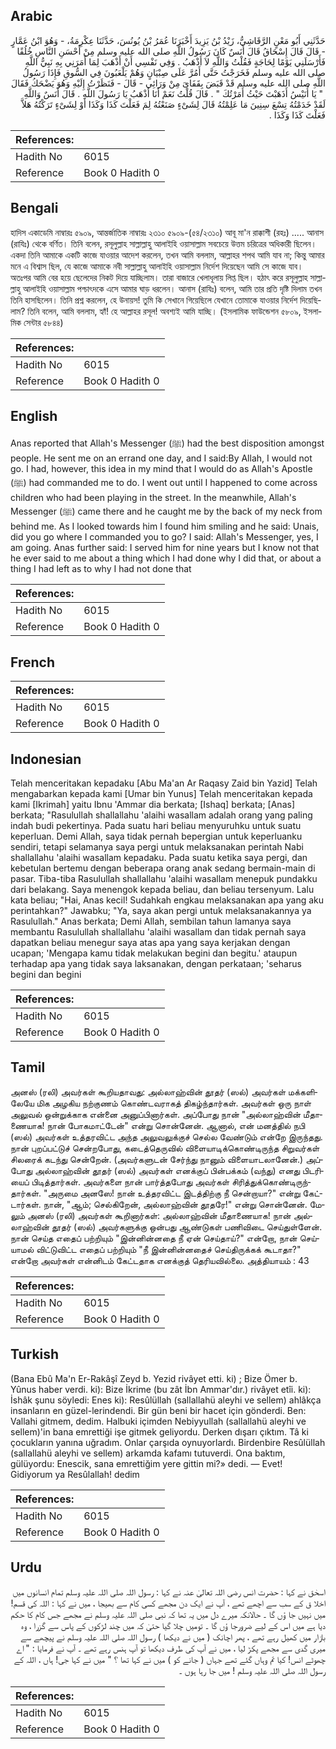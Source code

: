 ## Arabic


<div dir="rtl" lang="ar" style={{fontSize:'larger',backgroundColor:'#f8f9fa',padding:20}}>
حَدَّثَنِي أَبُو مَعْنٍ الرَّقَاشِيُّ، زَيْدُ بْنُ يَزِيدَ أَخْبَرَنَا عُمَرُ بْنُ يُونُسَ، حَدَّثَنَا عِكْرِمَةُ، - وَهُوَ ابْنُ عَمَّارٍ - قَالَ قَالَ إِسْحَاقُ قَالَ أَنَسٌ كَانَ رَسُولُ اللَّهِ صلى الله عليه وسلم مِنْ أَحْسَنِ النَّاسِ خُلُقًا فَأَرْسَلَنِي يَوْمًا لِحَاجَةٍ فَقُلْتُ وَاللَّهِ لاَ أَذْهَبُ ‏.‏ وَفِي نَفْسِي أَنْ أَذْهَبَ لِمَا أَمَرَنِي بِهِ نَبِيُّ اللَّهِ صلى الله عليه وسلم فَخَرَجْتُ حَتَّى أَمُرَّ عَلَى صِبْيَانٍ وَهُمْ يَلْعَبُونَ فِي السُّوقِ فَإِذَا رَسُولُ اللَّهِ صلى الله عليه وسلم قَدْ قَبَضَ بِقَفَاىَ مِنْ وَرَائِي - قَالَ - فَنَظَرْتُ إِلَيْهِ وَهُوَ يَضْحَكُ فَقَالَ ‏ "‏ يَا أُنَيْسُ أَذَهَبْتَ حَيْثُ أَمَرْتُكَ ‏"‏ ‏.‏ قَالَ قُلْتُ نَعَمْ أَنَا أَذْهَبُ يَا رَسُولَ اللَّهِ ‏.‏ قَالَ أَنَسٌ وَاللَّهِ لَقَدْ خَدَمْتُهُ تِسْعَ سِنِينَ مَا عَلِمْتُهُ قَالَ لِشَىْءٍ صَنَعْتُهُ لِمَ فَعَلْتَ كَذَا وَكَذَا أَوْ لِشَىْءٍ تَرَكْتُهُ هَلاَّ فَعَلْتَ كَذَا وَكَذَا ‏.‏
</div>
<div style={{backgroundColor:'#f8f9fa',padding:20, marginBottom: 10}}><table> <thead> <tr> <th>References:</th> <th></th> </tr> </thead> <tbody><tr><td>Hadith No</td><td>6015</td></tr><tr><td>Reference</td><td>Book 0 Hadith 0</td></tr></tbody></table></div>

## Bengali


<div dir="ltr" lang="bn" style={{fontSize:'larger',backgroundColor:'#f8f9fa',padding:20}}>
হাদিস একাডেমি নাম্বারঃ ৫৯০৯, আন্তর্জাতিক নাম্বারঃ ২৩১০ ৫৯০৯-(৫৪/২৩১০) আবূ মা'ন রাক্কাশী (রহঃ) ..... আনাস (রাযিঃ) থেকে বর্ণিত। তিনি বলেন, রসূলুল্লাহ সাল্লাল্লাহু আলাইহি ওয়াসাল্লাম সবচেয়ে উত্তম চরিত্রের অধিকারী ছিলেন। একদা তিনি আমাকে একটি কাজে যাওয়ার আদেশ করলেন, তখন আমি বললাম, আল্লাহর শপথ আমি যাব না; কিন্তু আমার মনে এ বিশ্বাস ছিল, যে কাজে আমাকে নবী সাল্লাল্লাহু আলাইহি ওয়াসাল্লাম নির্দেশ দিয়েছেন আমি সে কাজে যাব। অতঃপর আমি বের হয়ে ছেলেদের নিকট দিয়ে যাচ্ছিলাম। তারা বাজারে খেলাধূলায় লিপ্ত ছিল। হঠাৎ করে রসূলুল্লাহ সাল্লাল্লাহু আলাইহি ওয়াসাল্লাম পশ্চাৎদকে এসে আমার ঘাড় ধরলেন। আনাস (রাযিঃ) বলেন, আমি তার প্রতি দৃষ্টি দিলাম তখন তিনি হাসছিলেন। তিনি প্রশ্ন করলেন, হে উনায়স! তুমি কি সেখানে গিয়েছিলে যেখানে তোমাকে যাওয়ার নির্দেশ দিয়েছিলাম? তিনি বলেন, আমি বললাম, হ্যাঁ! হে আল্লাহর রসূল! অবশ্যই আমি যাচ্ছি। (ইসলামিক ফাউন্ডেশন ৫৮০৯, ইসলামিক সেন্টার ৫৮৪৪)
</div>
<div style={{backgroundColor:'#f8f9fa',padding:20, marginBottom: 10}}><table> <thead> <tr> <th>References:</th> <th></th> </tr> </thead> <tbody><tr><td>Hadith No</td><td>6015</td></tr><tr><td>Reference</td><td>Book 0 Hadith 0</td></tr></tbody></table></div>

## English


<div dir="ltr" lang="en" style={{fontSize:'larger',backgroundColor:'#f8f9fa',padding:20}}>
Anas reported that Allah's Messenger (ﷺ) had the best disposition amongst people. He sent me on an errand one day, and I said:By Allah, I would not go. I had, however, this idea in my mind that I would do as Allah's Apostle (ﷺ) had commanded me to do. I went out until I happened to come across children who had been playing in the street. In the meanwhile, Allah's Messenger (ﷺ) came there and he caught me by the back of my neck from behind me. As I looked towards him I found him smiling and he said: Unais, did you go where I commanded you to go? I said: Allah's Messenger, yes, I am going. Anas further said: I served him for nine years but I know not that he ever said to me about a thing which I had done why I did that, or about a thing I had left as to why I had not done that
</div>
<div style={{backgroundColor:'#f8f9fa',padding:20, marginBottom: 10}}><table> <thead> <tr> <th>References:</th> <th></th> </tr> </thead> <tbody><tr><td>Hadith No</td><td>6015</td></tr><tr><td>Reference</td><td>Book 0 Hadith 0</td></tr></tbody></table></div>

## French


<div dir="ltr" lang="fr" style={{fontSize:'larger',backgroundColor:'#f8f9fa',padding:20}}>

</div>
<div style={{backgroundColor:'#f8f9fa',padding:20, marginBottom: 10}}><table> <thead> <tr> <th>References:</th> <th></th> </tr> </thead> <tbody><tr><td>Hadith No</td><td>6015</td></tr><tr><td>Reference</td><td>Book 0 Hadith 0</td></tr></tbody></table></div>

## Indonesian


<div dir="ltr" lang="id" style={{fontSize:'larger',backgroundColor:'#f8f9fa',padding:20}}>
Telah menceritakan kepadaku [Abu Ma'an Ar Raqasy Zaid bin Yazid] Telah mengabarkan kepada kami [Umar bin Yunus] Telah menceritakan kepada kami [Ikrimah] yaitu Ibnu 'Ammar dia berkata; [Ishaq] berkata; [Anas] berkata; "Rasulullah shallallahu 'alaihi wasallam adalah orang yang paling indah budi pekertinya. Pada suatu hari beliau menyuruhku untuk suatu keperluan. Demi Allah, saya tidak pernah bepergian untuk keperluanku sendiri, tetapi selamanya saya pergi untuk melaksanakan perintah Nabi shallallahu 'alaihi wasallam kepadaku. Pada suatu ketika saya pergi, dan kebetulan bertemu dengan beberapa orang anak sedang bermain-main di pasar. Tiba-tiba Rasulullah shallallahu 'alaihi wasallam menepuk pundakku dari belakang. Saya menengok kepada beliau, dan beliau tersenyum. Lalu kata beliau; "Hai, Anas kecil! Sudahkah engkau melaksanakan apa yang aku perintahkan?" Jawabku; "Ya, saya akan pergi untuk melaksanakannya ya Rasulullah." Anas berkata; Demi Allah, sembilan tahun lamanya saya membantu Rasulullah shallallahu 'alaihi wasallam dan tidak pernah saya dapatkan beliau menegur saya atas apa yang saya kerjakan dengan ucapan; 'Mengapa kamu tidak melakukan begini dan begitu.' ataupun terhadap apa yang tidak saya laksanakan, dengan perkataan; 'seharus begini dan begini
</div>
<div style={{backgroundColor:'#f8f9fa',padding:20, marginBottom: 10}}><table> <thead> <tr> <th>References:</th> <th></th> </tr> </thead> <tbody><tr><td>Hadith No</td><td>6015</td></tr><tr><td>Reference</td><td>Book 0 Hadith 0</td></tr></tbody></table></div>

## Tamil


<div dir="ltr" lang="ta" style={{fontSize:'larger',backgroundColor:'#f8f9fa',padding:20}}>
அனஸ் (ரலி) அவர்கள் கூறியதாவது: அல்லாஹ்வின் தூதர் (ஸல்) அவர்கள் மக்களிலேயே மிக அழகிய நற்குணம் கொண்டவராகத் திகழ்ந்தார்கள். அவர்கள் ஒரு நாள் அலுவல் ஒன்றுக்காக என்னை அனுப்பினார்கள். அப்போது நான் "அல்லாஹ்வின் மீதாணையாக! நான் போகமாட்டேன்" என்று சொன்னேன். ஆனால், என் மனத்தில் நபி (ஸல்) அவர்கள் உத்தரவிட்ட அந்த அலுவலுக்குச் செல்ல வேண்டும் என்றே இருந்தது. நான் புறப்பட்டுச் சென்றபோது, கடைத்தெருவில் விளையாடிக்கொண்டிருந்த சிறுவர்கள் சிலரைக் கடந்து சென்றேன். (அவர்களுடன் சேர்ந்து நானும் விளையாடலானேன்.) அப்போது அல்லாஹ்வின் தூதர் (ஸல்) அவர்கள் எனக்குப் பின்பக்கம் (வந்து) எனது பிடரியைப் பிடித்தார்கள். அவர்களை நான் பார்த்தபோது அவர்கள் சிரித்துக்கொண்டிருந்தார்கள். "அருமை அனஸே! நான் உத்தரவிட்ட இடத்திற்கு நீ சென்றாயா?" என்று கேட்டார்கள். நான், "ஆம்; செல்கிறேன், அல்லாஹ்வின் தூதரே!" என்று சொன்னேன். மேலும் அனஸ் (ரலி) அவர்கள் கூறினார்கள்: அல்லாஹ்வின் மீதாணையாக! நான் அல்லாஹ்வின் தூதர் (ஸல்) அவர்களுக்கு ஒன்பது ஆண்டுகள் பணிவிடை செய்துள்ளேன். நான் செய்த எதைப் பற்றியும் "இன்னின்னதை நீ ஏன் செய்தாய்?" என்றோ, நான் செய்யாமல் விட்டுவிட்ட எதைப் பற்றியும் "நீ இன்னின்னதைச் செய்திருக்கக் கூடாதா?" என்றோ அவர்கள் என்னிடம் கேட்டதாக எனக்குத் தெரியவில்லை. அத்தியாயம் : 43
</div>
<div style={{backgroundColor:'#f8f9fa',padding:20, marginBottom: 10}}><table> <thead> <tr> <th>References:</th> <th></th> </tr> </thead> <tbody><tr><td>Hadith No</td><td>6015</td></tr><tr><td>Reference</td><td>Book 0 Hadith 0</td></tr></tbody></table></div>

## Turkish


<div dir="ltr" lang="tr" style={{fontSize:'larger',backgroundColor:'#f8f9fa',padding:20}}>
(Bana Ebû Ma'n Er-Rakâşî Zeyd b. Yezid rivâyet etti. ki) ; Bize Ömer b. Yûnus haber verdi. ki): Bize İkrime (bu zât İbn Ammar'dır.) rivâyet etîi. ki): İshâk şunu söyledi: Enes ki): Resûlüllah (sallallahü aleyhi ve sellem) ahlâkça insanların en güzel-lerindendi. Bir gün beni bir hacet için gönderdi. Ben: Vallahi gitmem, dedim. Halbuki içimden Nebiyyullah (sallallahü aleyhi ve sellem)'in bana emrettiği işe gitmek geliyordu. Derken dışarı çıktım. Tâ ki çocukların yanına uğradım. Onlar çarşıda oynuyorlardı. Birdenbire Resûlüllah (sallallahü aleyhi ve sellem) arkamda kafamı tutuverdi. Ona baktım, gülüyordu: Enescik, sana emrettiğim yere gittin mi?» dedi. — Evet! Gidiyorum ya Resûlallah! dedim
</div>
<div style={{backgroundColor:'#f8f9fa',padding:20, marginBottom: 10}}><table> <thead> <tr> <th>References:</th> <th></th> </tr> </thead> <tbody><tr><td>Hadith No</td><td>6015</td></tr><tr><td>Reference</td><td>Book 0 Hadith 0</td></tr></tbody></table></div>

## Urdu


<div dir="rtl" lang="ur" style={{fontSize:'larger',backgroundColor:'#f8f9fa',padding:20}}>
اسحٰق نے کہا : حضرت انس رضی اللہ تعالیٰ عنہ نے کہا : رسول اللہ صلی اللہ علیہ وسلم تمام انسانوں میں اخلا ق کے سب سے اچھے تھے ، آپ نے ایک دن مجھے کسی کام سے بھیجا ، میں نے کہا : اللہ کی قسم! میں نہیں جا ؤں گا ۔ حالانکہ میرے دل میں یہ تھا کہ نبی صلی اللہ علیہ وسلم نے مجھے جس کام کا حکم دیا ہے میں اس کے لیے ضرورجا ؤں گا ۔ تومیں چلا گیا حتیٰ کہ میں چند لڑکوں کے پاس سے گزرا ، وہ بازار میں کھیل رہے تھے ، پھر اچانک ( میں نے دیکھا ) رسول اللہ صلی اللہ علیہ وسلم نے پیچھے سے میری گدی سے مجھے پکڑ لیا ، میں نے آپ کی طرف دیکھا تو آپ ہنس رہے تھے ۔ آپ نے فرمایا : " اے چھوٹے انس! کیا تم وہاں گئے تھے جہاں ( جانے کو ) میں نے کہا تھا ؟ " میں نے کہا جی! ہاں ، اللہ کے رسول اللہ صلی اللہ علیہ وسلم ! میں جا رہا ہوں ۔
</div>
<div style={{backgroundColor:'#f8f9fa',padding:20, marginBottom: 10}}><table> <thead> <tr> <th>References:</th> <th></th> </tr> </thead> <tbody><tr><td>Hadith No</td><td>6015</td></tr><tr><td>Reference</td><td>Book 0 Hadith 0</td></tr></tbody></table></div>